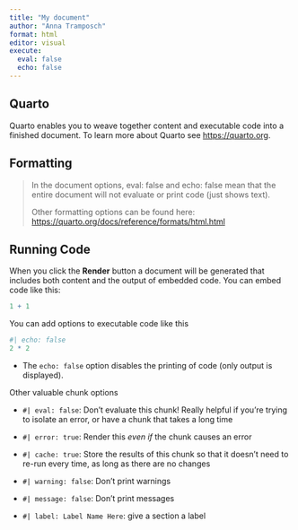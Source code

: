 ```yaml
---
title: "My document"
author: "Anna Tramposch"
format: html
editor: visual
execute:
  eval: false
  echo: false
---
```


## Quarto

Quarto enables you to weave together content and executable code into a finished document. To learn more about Quarto see <https://quarto.org>.

## Formatting

> In the document options, eval: false and echo: false mean that the entire document will not evaluate or print code (just shows text).
>
> Other formatting options can be found here: <https://quarto.org/docs/reference/formats/html.html>

## Running Code

When you click the **Render** button a document will be generated that includes both content and the output of embedded code. You can embed code like this:

```r
1 + 1
```

You can add options to executable code like this

```r
#| echo: false
2 * 2
```

-   The `echo: false` option disables the printing of code (only output is displayed).

Other valuable chunk options

-   `#| eval: false`: Don’t evaluate this chunk! Really helpful if you’re trying to isolate an error, or have a chunk that takes a long time

-   `#| error: true`: Render this *even if* the chunk causes an error

-   `#| cache: true`: Store the results of this chunk so that it doesn’t need to re-run every time, as long as there are no changes

-   `#| warning: false`: Don’t print warnings

-   `#| message: false`: Don’t print messages

-   `#| label: Label Name Here`: give a section a label
